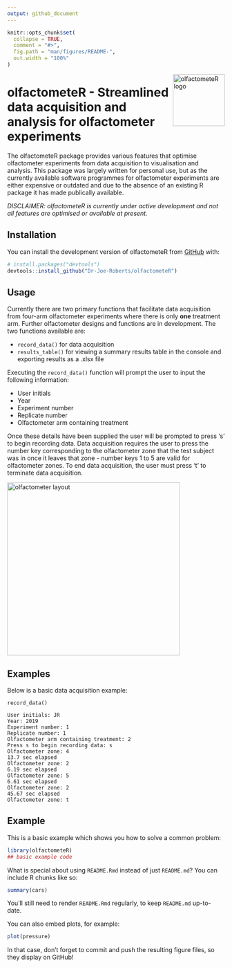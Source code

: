 ```yaml
---
output: github_document
---
```


<!-- README.md is generated from README.Rmd. Please edit that file -->

```r
knitr::opts_chunk$set(
  collapse = TRUE,
  comment = "#>",
  fig.path = "man/figures/README-",
  out.width = "100%"
)
```
<img width="120px" alt="olfactometeR logo" align="right" src="man/figures/logo.png">

# olfactometeR - Streamlined data acquisition and analysis for olfactometer experiments

<!-- badges: start -->
<!-- badges: end -->

The olfactometeR package provides various features that optimise olfactometer experiments from data acquisition to visualisation and analysis. This package was largely written for personal use, but as the currently available software programmes for olfactometer experiments are either expensive or outdated and due to the absence of an existing R package it has made publically available.   

*DISCLAIMER: olfactometeR is currently under active development and not all features are optimised or available at present.*

## Installation

You can install the development version of olfactometeR from [GitHub](https://github.com/) with:

``` r
# install.packages("devtools")
devtools::install_github("Dr-Joe-Roberts/olfactometeR")
```

## Usage

Currently there are two primary functions that facilitate data acquisition from four-arm olfactometer experiments where there is only **one** treatment arm. Further olfactometer designs and functions are in development. The two functions available are:

- `record_data()` for data acquisition
- `results_table()` for viewing a summary results table in the console and exporting results as a .xlsx file

Executing the `record_data()` function will prompt the user to input the following information:

- User initials
- Year
- Experiment number
- Replicate number
- Olfactometer arm containing treatment

Once these details have been supplied the user will be prompted to press 's' to begin recording data. Data acquisition requires the user to press the number key corresponding to the olfactometer zone that the test subject was in once it leaves that zone - number keys 1 to 5 are valid for olfactometer zones. To end data acquisition, the user must press 't' to terminate data acquisition. 

<p align="center">

<img width="400px" alt="olfactometer layout" src="man/figures/example.png">

## Examples

Below is a basic data acquisition example:

```
record_data()

User initials: JR
Year: 2019
Experiment number: 1
Replicate number: 1
Olfactometer arm containing treatment: 2
Press s to begin recording data: s
Olfactometer zone: 4
13.7 sec elapsed
Olfactometer zone: 2
6.19 sec elapsed
Olfactometer zone: 5
6.61 sec elapsed
Olfactometer zone: 2
45.67 sec elapsed
Olfactometer zone: t
```

## Example

This is a basic example which shows you how to solve a common problem:

```r
library(olfactometeR)
## basic example code
```

What is special about using `README.Rmd` instead of just `README.md`? You can include R chunks like so:

```r
summary(cars)
```

You'll still need to render `README.Rmd` regularly, to keep `README.md` up-to-date.

You can also embed plots, for example:

```r
plot(pressure)
```

In that case, don't forget to commit and push the resulting figure files, so they display on GitHub!
